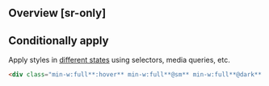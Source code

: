 ## Overview [sr-only]
<Overview/>

## Conditionally apply
Apply styles in [different states](/docs/states-and-queries) using selectors, media queries, etc.
```html
<div class="min-w:full**:hover** min-w:full**@sm** min-w:full**@dark** min-w:full**@print**">…</div>
```

